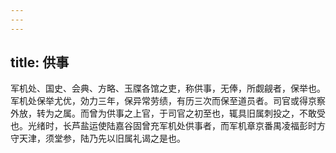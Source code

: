 ```yaml
---
---
---
```

title: 供事
---



军机处、国史、会典、方略、玉牒各馆之吏，称供事，无俸，所觑觎者，保举也。军机处保举尤优，効力三年，保异常劳绩，有历三次而保至道员者。司官或得京察外放，转为之属。而曾为供事之上官，于司官之初至也，辄具旧属刺投之，不敢受也。光绪时，长芦盐运使陆嘉谷固曾充军机处供事者，而军机章京番禺凌福彭时方守天津，须堂参，陆乃先以旧属礼谒之是也。